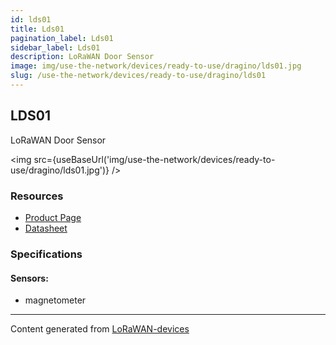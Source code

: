 ```yaml
---
id: lds01
title: Lds01
pagination_label: Lds01
sidebar_label: Lds01
description: LoRaWAN Door Sensor
image: img/use-the-network/devices/ready-to-use/dragino/lds01.jpg
slug: /use-the-network/devices/ready-to-use/dragino/lds01
---
```



## LDS01

LoRaWAN Door Sensor

<img src={useBaseUrl('img/use-the-network/devices/ready-to-use/dragino/lds01.jpg')} />

### Resources

- [Product Page](http://www.dragino.com/products/lora-lorawan-end-node/item/157-lds01.html)
- [Datasheet](http://www.dragino.com/products/lora-lorawan-end-node/item/157-lds01.html)

### Specifications

#### Sensors:

- magnetometer

---

Content generated from [LoRaWAN-devices](https://github.com/TheThingsNetwork/lorawan-devices)
